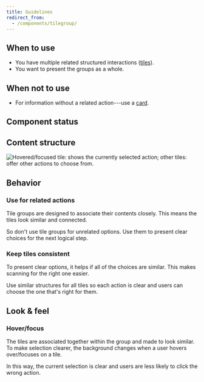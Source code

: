 ```yaml
---
title: Guidelines
redirect_from:
  - /components/tilegroup/
---
```


<ReactExample exampleId="TileGroup-default" />

## When to use

- You have multiple related structured interactions ([tiles](/components/structure/tile/)).
- You want to present the groups as a whole.

## When not to use

- For information without a related action---use a [card](/components/structure/card/).

## Component status

<ComponentStatus component="TileGroup" />

## Content structure

![Hovered/focused tile: shows the currently selected action; other tiles: offer other actions to choose from.](fileId:4QJZqvBvRrLu6t9mwObCkA;nodeId:782%3A2502)

## Behavior

### Use for related actions

Tile groups are designed to associate their contents closely.
This means the tiles look similar and connected.

So don't use tile groups for unrelated options.
Use them to present clear choices for the next logical step.

### Keep tiles consistent

To present clear options,
it helps if all of the choices are similar.
This makes scanning for the right one easier.

Use similar structures for all tiles so each action is clear
and users can choose the one that's right for them.

## Look & feel

### Hover/focus

The tiles are associated together within the group and made to look similar.
To make selection clearer, the background changes when a user hovers over/focuses on a tile.

In this way, the current selection is clear and users are less likely to click the wrong action.
